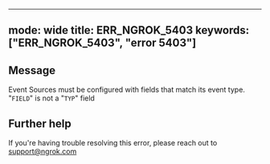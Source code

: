 
---
mode: wide
title: ERR_NGROK_5403
keywords: ["ERR_NGROK_5403", "error 5403"]
---

## Message
Event Sources must be configured with fields that match its event type. "`FIELD`" is not a "`TYP`" field




## Further help
If you're having trouble resolving this error, please reach out to [support@ngrok.com](mailto:support@ngrok.com?subject=Help%20with%20ERR_NGROK_5403)

